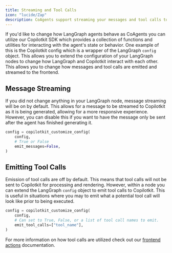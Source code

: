 ```yaml
---
title: Streaming and Tool Calls
icon: "lucide/Zap"
description: CoAgents support streaming your messages and tool calls to the frontend.
---
```


If you'd like to change how LangGraph agents behave as CoAgents you can utilize our Copilotkit SDK which provides a collection
of functions and utilities for interacting with the agent's state or behavior. One example of this is the Copilotkit config 
which is a wrapper of the LangGraph `config` object. This allows you to extend the configuration of your LangGraph nodes to 
change how LangGraph and Copilotkit interact with each other. This allows you to change how messages and tool calls are emitted and
streamed to the frontend.

## Message Streaming
If you did not change anything in your LangGraph node, message streaming will be on by default. This allows for a message to be
streamed to Copilotkit as it is being generated, allowing for a more responsive experience. However, you can disable this if you
want to have the message only be sent after the agent has finished generating it.

```python
config = copilotkit_customize_config(
    config,
    # True or False
    emit_messages=False,
)
```

## Emitting Tool Calls
Emission of tool calls are off by default. This means that tool calls will not be sent to Copilotkit for processing and rendering.
However, within a node you can extend the LangGraph `config` object to emit tool calls to Copilotkit. This is useful in situations
where you may to emit what a potential tool call will look like prior to being executed.

```python
config = copilotkit_customize_config(
    config,
    # Can set to True, False, or a list of tool call names to emit.
    emit_tool_calls=["tool_name"],
)
```

For more information on how tool calls are utilized check out our [frontend actions](/coagents/frontend-actions)
documentation.
